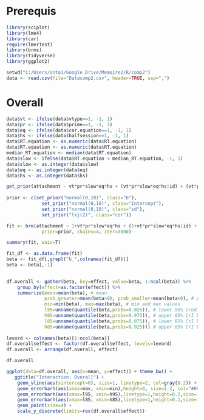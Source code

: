 Prerequis
=================
```{r}
library(sciplot)
library(lme4)
library(car)
require(lmerTest)
library(brms)
library(tidyverse)
library(ggplot2)
```

```{r}
setwd("C:/Users/antoi/Google Drive/Memoire2/R/comp2")
data <- read.csv(file="Datacomp2.csv", header=TRUE, sep=",")
```

Overall
=================

```{r}
data$vt <- ifelse(data$vtype==1, -1, 1)
data$pr <- ifelse(data$prime==1, -1, 1)
data$eq <- ifelse(data$cor.equation==1, -1, 1)
data$hs <- ifelse(data$halfsession==1, -1, 1)
data$RT.equation <- as.numeric(data$RT.equation)
data$RT.equation <- as.numeric(data$RT.equation)
median_RT.equation <- median(data$RT.equation)
data$slow <- ifelse(data$RT.equation < median_RT.equation, -1, 1)
data$slow <- as.integer(data$slow)
data$eq <- as.integer(data$eq)
data$hs <- as.integer(data$hs)
```



```{r}
get_prior(attachment ~ vt*pr*slow*eq*hs + (vt*pr*slow*eq*hs|id) + (vt*pr*slow*eq*hs|Item), data=data, family=bernoulli)
  
prior <- c(set_prior("normal(0,10)", class="b"),
             set_prior("normal(0,10)", class="Intercept"),
             set_prior("normal(0,10)", class="sd"),
             set_prior("lkj(2)", class="cor"))
```


```{r}
fit <- brm(attachment ~ 1+vt*pr*slow*eq*hs + (1+vt*pr*slow*eq*hs|id) + (1+vt*pr*slow*eq*hs|Item), data=data, family=bernoulli, 
             prior=prior, chains=4, iter=3000)
```


```{r}
summary(fit, waic=T)
```


```{r}
fit_df <- as.data.frame(fit)
beta <- fit_df[,grepl("b_",colnames(fit_df))]
beta <- beta[,-1]
  

df.overall <- gather(beta, key=effect, value=beta, 1:ncol(beta)) %>%
    group_by(effect=as.factor(effect)) %>% 
    summarize(mean=mean(beta), # mean
              prob_greater=mean(beta>0), prob_smaller=mean(beta<0), # probability greater / smaller than zero
              min=min(beta), max=max(beta), # min and max values
              l95=unname(quantile(beta,probs=0.025)), # lower 95% credible intervals boundary
              h95=unname(quantile(beta,probs=0.975)), # upper 95% CrI boundary
              l85=unname(quantile(beta,probs=0.075)), # lower 85% CrI boundary
              h85=unname(quantile(beta,probs=0.925))) # upper 85% CrI boundary
  
levord <- colnames(beta)[1:ncol(beta)]
df.overall$effect <- factor(df.overall$effect, levels=levord)
df.overall <- arrange(df.overall, effect)
```

```{r}
df.overall
```

```{r}
ggplot(data=df.overall, aes(x=mean, y=effect)) + theme_bw() +
   ggtitle("Interaction: Overall") +
    geom_vline(aes(xintercept=0), size=1, linetype=2, col=gray(0.2)) + 
    geom_errorbarh(aes(xmax=max, xmin=min),height=0, size=1.2, col="#009E73") +
    geom_errorbarh(aes(xmax=l95, xmin=h95),linetype=1,height=0.2,size=1.5,col="#D55E00") +
    geom_errorbarh(aes(xmax=l85, xmin=h85),linetype=1,height=0.1,size=1.4,col="#56B4E9") +
    geom_point(size=4) + 
    scale_y_discrete(limits=rev(df.overall$effect))
```

